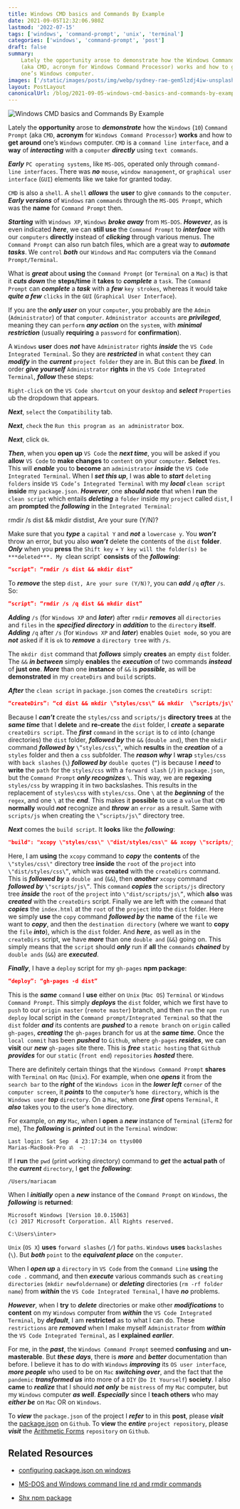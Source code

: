 ```yaml
---
title: Windows CMD basics and Commands By Example
date: 2021-09-05T12:32:06.980Z
lastmod: '2022-07-15'
tags: ['windows', 'command-prompt', 'unix', 'terminal']
categories: ['windows', 'command-prompt', 'post']
draft: false
summary:
    Lately the opportunity arose to demonstrate how the Windows Command Prompt
    (aka CMD, acronym for Windows Command Processor) works and how to get around
    one’s Windows computer.
images: ['/static/images/posts/img/webp/sydney-rae-gem5lzdj4iw-unsplash.webp']
layout: PostLayout
canonicalUrl: /blog/2021-09-05-windows-cmd-basics-and-commands-by-example
---
```


![Windows CMD basics and Commands By Example](/static/images/posts/img/webp/sydney-rae-gem5lzdj4iw-unsplash.webp)

Lately the **opportunity** arose to **_demonstrate_** how the `Windows` (`10`)
`Command Prompt` (aka `CMD`, **acronym** for `Windows Command Processor`)
**works** and how to **get around** one’s `Windows` computer. `CMD` is a
`command line interface`, and a **way** of **_interacting_** with a `computer`
**_directly_** using `text commands`.

**_Early_** `PC operating systems`, like `MS-DOS`, operated only through
`command-line interfaces`. There was **_no_** `mouse`, `window management`, or
`graphical user interface` (`GUI`) elements like we take for granted today.

`CMD` is also a `shell`. A `shell` **_allows_** the **user** to give `commands`
to the `computer`. **_Early versions_** of `Windows` ran `commands` through the
`MS-DOS Prompt`, which was the **name** for `Command Prompt` then.

**_Starting_** with `Windows XP`, `Windows` **_broke away_** from `MS-DOS`.
**_However_**, as is even indicated **_here_**, we can **still use** the
`Command Prompt` to **_interface_** with our `computers` **directly** instead of
**_clicking_** through various menus. The `Command Prompt` can also run batch
files, which are a great way to **_automate tasks_**. We `control` **_both_**
our `Windows` and `Mac` computers via the `Command Prompt/Terminal`.

What is **_great_** about **using** the `Command Prompt` (or `Terminal` on a
`Mac`) is that it **_cuts down_** the **steps/time** it **takes** to
**_complete_** a `task`. The `Command Prompt` can **_complete_** a **_task_**
with a **_few_** `key strokes`, whereas it would take **_quite a few_** `clicks`
in the `GUI` (`Graphical User Interface`).

If you are the **_only user_** on your `computer`, you probably are the `Admin`
(`Administrator`) of that `computer`. `Administrator accounts` are
**_privileged_**, meaning they can `perform` **_any action_** on the `system`,
with **_minimal restriction_** (usually **requiring** a `password` for
**confirmation**).

A `Windows` **user** does **_not_** have `Administrator` rights **_inside_** the
`VS Code Integrated Terminal`. So they are **_restricted_** in what `content`
they can **_modify_** in the **_current_** `project folder` they are in. But
this can be **_fixed_**. In order **_give yourself_** `Administrator` **rights**
in the `VS Code Integrated Terminal`, **_follow_** these steps:

`Right-click` on the `VS Code shortcut` on your `desktop` and **_select_**
`Properties` ub the dropdown that appears.

**_Next_**, `select` the `Compatibility` tab.

**_Next_**, `check` the `Run this program as an administrator` box.

**_Next_**, click `Ok`.

**_Then_**, when you **open up** `VS Code` the **_next time_**, you will be
asked if you **allow** `VS Code` to **make changes** to `content` on your
`computer`. **Select** `Yes`. This will **_enable_** you to **become** an
`administrator` **_inside_** the `VS Code Integrated Terminal`. When I **_set
this up_**, I was **able** to **_start_** `deleting folders` inside
`VS Code’s Integrated Terminal` with my **_local_** `clean script` **inside** my
`package.json`. **_However_**, one **_should note_** that when I **run** the
`clean script` which entails **_deleting_** a `folder` inside my `project`
called `dist`, I am **prompted** the **_following_** in the
`Integrated Terminal`:

rmdir /s dist && mkdir distdist, Are your sure (Y/N)?

Make sure that you **_type_** a `capital Y` and **_not_** a `lowercase y`. You
**_won’t_** throw an error, but you also **_won’t_** delete the contents of the
`dist` **folder**. **_Only_** when you **press** the `Shift key` +
`Y key will the folder(s) be ***deleted***. My `clean script` **consists** of
the **_following_**:

```json
“script”: “rmdir /s dist && mkdir dist”
```

To **_remove_** the step `dist, Are your sure (Y/N)?`, you can **_add_** `/q`
**_after_** `/s`. So:

```json
“script”: “rmdir /s /q dist && mkdir dist”
```

**_Adding_** `/s` (for `Windows XP` and **_later_**) after `rmdir` **_removes_**
all `directories` and `files` in the **_specified directory_** in **_addition_**
to the `directory` **itself**. **_Adding_** `/q` after `/s` (for `Windows XP`
and **_later_**) enables `Quiet mode`, so you are **_not_** asked if it is `ok`
to **_remove_** a `directory tree` with `/s`.

The `mkdir dist` command that **_follows_** simply **creates** an empty `dist`
folder. The `&&` **_in between_** simply **enables** the **_execution_** of two
commands **_instead_** of **just one**. **_More_** than one **instance** of `&&`
is **_possible_**, as will be **demonstrated** in my `createDirs` and `build`
scripts.

**_After_** the `clean script` in `package.json` comes the `createDirs script`:

```json
“createDirs”: “cd dist && mkdir \”styles/css\” && mkdir  \”scripts/js\””
```

Because I **_can’t_** create the `styles/css` and `scripts/js` **directory
trees** at the **_same time_** that I **delete** and **re-create** the `dist`
folder, I **_create_** a **separate** `createDirs script`. The **_first_**
`command` in the `script` is to `cd` into (`c`hange `d`irectories) the `dist`
folder, **_followed by_** the `&&` (`double and`), then the `mkdir` command
**_followed by_** `\”styles/css\”`, which **results** in the **_creation_** of a
`styles` folder and then a `css` subfolder. The **_reason why_** I **wrap**
`styles/css` with `back slashes` (`\`) **_followed by_** `double quotes` (`“`)
is because I **_need_** to **write** the `path` for the `styles/css` with a
`forward slash` (`/`) in `package.json`, but the `Command Prompt` **_only
recognizes_** `\`. This way, we are **regexing** `styles/css` by wrapping it in
two backslashes. This results in the replacement of `styles\css` with
`styles/css`. One `\` at the **_beginning_** of the `regex`, and one `\` at the
**_end_**. This makes it **possible** to use a `value` that `CMD` **normally**
would **_not_** recognize and **_throw_** an `error` as a result. Same with
`scripts/js` when creating the `\”scripts/js\”` directory tree.

**_Next_** comes the `build script`. It **looks** like the **_following_**:

```json
"build": "xcopy \"styles/css\" \"dist/styles/css\" && xcopy \"scripts/js\" \"dist/scripts/js\" && copy index.html dist"
```

Here, I am **using** the `xcopy` command to **_copy_** the **contents** of the
`\"styles/css\"` directory tree **inside** the `root` of the `project` into
`\"dist/styles/css\”`, which was **created** with the `createDirs` command. This
is **_followed by_** a `double and` (`&&`), then **_another_** `xcopy` command
**_followed by_** `\"scripts/js\”`. This `command` **_copies_** the `scripts/js`
directory tree **_inside_** the `root` of the `project` into
`\"dist/scripts/js\”`, which **also** was **_created_** with the `createDirs`
script. Finally we are left with the `command` that **_copies_** the
`index.html` at the `root` of the `project` into the `dist` folder. Here we
simply **use** the `copy` command **_followed by_** the **name** of the `file`
we want to **_copy_**, and then the `destination directory` (where we want to
**copy** the `file` **_into_**), which is the `dist` folder. And **_here_**, as
well as in the `createDirs` script, we have **_more_** than one `double and`
(`&&`) going on. This simply means that the `script` should **_only_** run if
**all** the `commands` **_chained_** by `double ands` (`&&`) are **_executed_**.

**_Finally_**, I have a `deploy` script for my `gh-pages` **npm package**:

```json
“deploy”: “gh-pages -d dist”
```

This is the **_same_** `command` I **use** either on `Unix` (`Mac OS`)
`Terminal` or `Windows Command Prompt`. This simply **_deploys_** the `dist`
folder, which we first have to `push` to our `origin master` (`remote master`)
branch, and then `run` the `npm run deploy` local script in the
`Command prompt/Integrated Terminal` so that the `dist` folder **_and_** its
contents are **_pushed_** to a `remote branch` on `origin` called `gh-pages`,
**_creating_** the `gh-pages` branch for us at the **_same time_**. Once the
`local commit` has been **_pushed_** to `Github`, where `gh-pages`
**_resides_**, we can **visit** our **_new_** `gh-pages` site there. This is
**_free_** `static hosting` that `Github` **_provides_** for our `static`
(`front end`) `repositories` **_hosted_** there.

There are definitely certain things that the `Windows Command Prompt` **shares**
with `Terminal` on `Mac` (`Unix`). For example, when one **_opens_** it from the
`search bar` to the **_right_** of the `Windows icon` in the **_lower left_**
`corner` of the `computer screen`, it **_points_** to the `computer`’s
`home directory`, which is the `Windows user` **_top_** `directory`. On a `Mac`,
when one **_first_** opens `Terminal`, it **_also_** takes you to the user's
`home` directory.

For example, on **_my_** `Mac`, when I **open** a **_new_** instance of
`Terminal` (`iTerm2` for me), The **_following_** is **_printed_** out in the
`Terminal` window:

```shell
Last login: Sat Sep  4 23:17:34 on ttys000
Marias-MacBook-Pro ॐ  ~:
```

If I **run** the `pwd` (`p`rint `w`orking `d`irectory) command to **_get_** the
**actual path** of the **_current_** `directory`, I **get** the **_following_**:

```shell
/Users/mariacam
```

When I **_initially_** open a **_new_** instance of the `Command Prompt` on
`Windows`, the **_following_** is **returned**:

```shell
Microsoft Windows [Version 10.0.15063]
(c) 2017 Microsoft Corporation. All Rights reserved.

C:\Users\inter>
```

`Unix` (`OS X`) **uses** `forward slashes` (`/`) for `paths`. `Windows` **uses**
`backslashes` (`\`). But **_both_** `point` to the **_equivalent place_** on the
`computer`.

When I **_open up_** a `directory` in `VS Code` from the `Command Line`
**using** the `code .` command, and then **_execute_** various commands such as
`creating directories` (`mkdir newfoldername`) or **_deleting_** directories
(`rm -rf folder name`) from **_within_** the `VS Code Integrated Terminal`, I
have **_no_** problems.

**_However_**, when I **try** to **_delete_** directories or make other
**_modifications_** to **content** on my `Windows` computer from **_within_**
the `VS Code Integrated Terminal`, by **_default_**, I am **restricted** as to
what I can do. These `restrictions` are **_removed_** when I make myself
`Administrator` from **_within_** the `VS Code Integrated Terminal`, as I
**explained** **_earlier_**.

For me, in the **_past_**, the `Windows Command Prompt` seemed **confusing** and
**un-masterable**. But **_these days_**, there is **_more_** and **_better_**
documentation than before. I believe it has to do with `Windows` **_improving_**
its `OS user interface`, **_more people_** who used to be on `Mac` **_switching
over_**, and the fact that the `pandemic` **_transformed us_** into more of a
`DIY` (`Do It Yourself`) **society**. I also **came** to **_realize_** that I
should **_not only_** be `mistress` of my `Mac` computer, but my `Windows`
computer **_as well_**. **_Especially_** since I **teach others** who may
**_either be_** on `Mac` OR on `Windows`.

To **_view_** the `package.json` of the project I **_refer_** to in this
**post**, please **_visit_** the
[package.json](https://github.com/mariadorothea/arithmetic-forms/blob/master/package.json)
on `Github`. To **view** the **_entire_** `project repository`, please
**_visit_** the
[Arithmetic Forms](https://github.com/mariadorothea/arithmetic-forms)
`repository` on `Github`.

## Related Resources

-   [configuring package.json on windows](https://stackoverflow.com/questions/50696920/configuring-package-json-on-windows?utm_source=pocket_mylist)

-   [MS-DOS and Windows command line rd and rmdir commands](https://www.computerhope.com/rmdirhlp.htm)

-   [Shx npm package](https://github.com/shelljs/shx)
